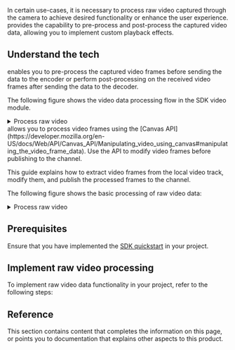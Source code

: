 
In certain use-cases, it is necessary to process raw video captured through the camera to achieve desired functionality or enhance the user experience. <Vpd k="SDK" /> provides the capability to pre-process and post-process the captured video data, allowing you to implement custom playback effects.

<PlatformWrapper platform="android, ios, macos, windows, unity, web">

## Understand the tech
<PlatformWrapper notAllowed="web">
<Vpd k="SDK" /> enables you to pre-process the captured video frames before sending the data to the encoder or perform post-processing on the received video frames after sending the data to the decoder.

The following figure shows the video data processing flow in the SDK video module.

<details>
<summary>Process raw video</summary>

![](/images/video-sdk/video-module-data-processing.svg)

* Position (2) corresponds to the `onCaptureVideoFrame` callback.
* Position (3) corresponds to the `onPreEncodeVideoFrame` callback.
* Position (4) corresponds to the`onRenderVideoFrame` callback.
</details>
</PlatformWrapper>
<PlatformWrapper platform="web">
<Vpd k="SDK" /> allows you to process video frames using the [Canvas API](https://developer.mozilla.org/en-US/docs/Web/API/Canvas_API/Manipulating_video_using_canvas#manipulating_the_video_frame_data). Use the API to modify video frames before publishing to the channel.

This guide explains how to extract video frames from the local video track, modify them, and publish the processed frames to the channel.

The following figure shows the basic processing of raw video data:

<details>
<summary>Process raw video</summary>

![](/images/video-sdk/process-raw-video-web.svg)

</details>
</PlatformWrapper>

## Prerequisites

Ensure that you have implemented the [SDK quickstart](../get-started/get-started-sdk) in your project.

## Implement raw video processing

To implement raw video data functionality in your project, refer to the following steps:

<ProjectImplement/>

## Reference

This section contains content that completes the information on this page, or points you to documentation that explains other aspects to this product.

<Reference/>

</PlatformWrapper>
<PlatformWrapper notAllowed="android, ios, macos, windows, unity, web">
<NotAvailable />
</PlatformWrapper>
